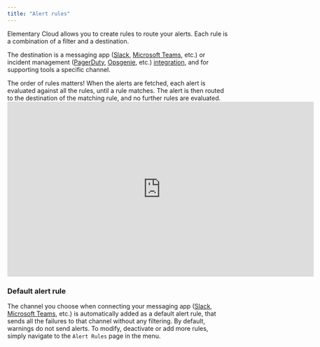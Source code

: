 ```yaml
---
title: "Alert rules"
---
```


<Snippet file="/_snippets/cloud/cloud-feature-tag.mdx" />

Elementary Cloud allows you to create rules to route your alerts.
Each rule is a combination of a filter and a destination.

The destination is a messaging app ([Slack](/cloud/integrations/alerts/slack), [Microsoft Teams](/cloud/integrations/alerts/ms-teams), etc.) 
or incident management ([PagerDuty](/cloud/integrations/alerts/pagerduty), [Opsgenie](/cloud/integrations/alerts/opsgenie), etc.)
[integration](/features/alerts-and-incidents/alerts-and-incidents-overview#supported-alert-integrations), 
and for supporting tools a specific channel.

<Tip>
  The order of rules matters!
  When the alerts are fetched, each alert is evaluated against all the rules,
  until a rule matches. The alert is then routed to the destination of the
  matching rule, and no further rules are evaluated. 
</Tip>

<iframe
width="700"
height="400"
src="https://res.cloudinary.com/diuctyblm/video/upload/v1720004495/alert-rules_vlbxre.mp4"
frameborder="0"
allow="accelerometer; autoplay; clipboard-write; encrypted-media; gyroscope; picture-in-picture"
allowfullscreen
alt="Elementary Alert Rules"
></iframe>

### Default alert rule

The channel you choose when connecting your messaging app ([Slack](/cloud/integrations/alerts/slack), [Microsoft Teams](/cloud/integrations/alerts/ms-teams), etc.)
is automatically added as a default alert rule, that sends all the failures to that channel without any filtering.
By default, warnings do not send alerts. 
To modify, deactivate or add more rules, simply navigate to the `Alert Rules` page in the menu.